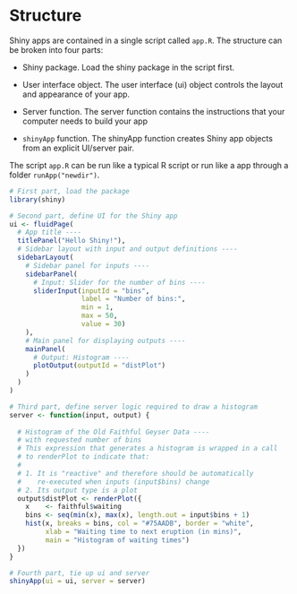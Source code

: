 # Structure

Shiny apps are contained in a single script called `app.R`. The structure can be broken into four parts:

- Shiny package. Load the shiny package in the script first. 

- User interface object. The user interface (ui) object controls the layout and appearance of your app.

- Server function. The server function contains the instructions that your computer needs to build your app

- `shinyApp` function. The shinyApp function creates Shiny app objects from an explicit UI/server pair.

The script `app.R` can be run like a typical R script or run like a app through a folder `runApp("newdir")`.

```r
# First part, load the package
library(shiny)

# Second part, define UI for the Shiny app
ui <- fluidPage(
  # App title ----
  titlePanel("Hello Shiny!"),
  # Sidebar layout with input and output definitions ----
  sidebarLayout(
    # Sidebar panel for inputs ----
    sidebarPanel(
      # Input: Slider for the number of bins ----
      sliderInput(inputId = "bins",
                  label = "Number of bins:",
                  min = 1,
                  max = 50,
                  value = 30)
    ),
    # Main panel for displaying outputs ----
    mainPanel(
      # Output: Histogram ----
      plotOutput(outputId = "distPlot")
    )
  )
)

# Third part, define server logic required to draw a histogram
server <- function(input, output) {
  
  # Histogram of the Old Faithful Geyser Data ----
  # with requested number of bins
  # This expression that generates a histogram is wrapped in a call
  # to renderPlot to indicate that:
  #
  # 1. It is "reactive" and therefore should be automatically
  #    re-executed when inputs (input$bins) change
  # 2. Its output type is a plot
  output$distPlot <- renderPlot({
    x    <- faithful$waiting
    bins <- seq(min(x), max(x), length.out = input$bins + 1)
    hist(x, breaks = bins, col = "#75AADB", border = "white",
         xlab = "Waiting time to next eruption (in mins)",
         main = "Histogram of waiting times")
  })
}

# Fourth part, tie up ui and server
shinyApp(ui = ui, server = server)
```


